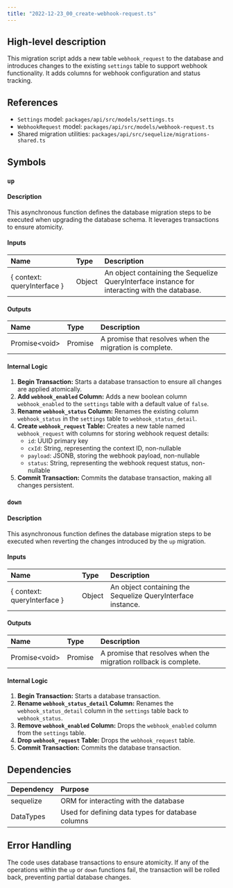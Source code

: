 ```yaml
---
title: "2022-12-23_00_create-webhook-request.ts"
---
```


## High-level description
This migration script adds a new table `webhook_request` to the database and introduces changes to the existing `settings` table to support webhook functionality. It adds columns for webhook configuration and status tracking.

## References
- `Settings` model: `packages/api/src/models/settings.ts`
- `WebhookRequest` model: `packages/api/src/models/webhook-request.ts`
- Shared migration utilities: `packages/api/src/sequelize/migrations-shared.ts`

## Symbols

### `up`
#### Description
This asynchronous function defines the database migration steps to be executed when upgrading the database schema. It leverages transactions to ensure atomicity.

#### Inputs
| Name | Type | Description |
|:-----|:-----|:------------|
| \{ context: queryInterface \} | Object | An object containing the Sequelize QueryInterface instance for interacting with the database. |

#### Outputs
| Name | Type | Description |
|:-----|:-----|:------------|
| Promise&lt;void&gt; | Promise | A promise that resolves when the migration is complete. |

#### Internal Logic
1. **Begin Transaction:** Starts a database transaction to ensure all changes are applied atomically.
2. **Add `webhook_enabled` Column:** Adds a new boolean column `webhook_enabled` to the `settings` table with a default value of `false`.
3. **Rename `webhook_status` Column:** Renames the existing column `webhook_status` in the `settings` table to `webhook_status_detail`.
4. **Create `webhook_request` Table:** Creates a new table named `webhook_request` with columns for storing webhook request details:
    - `id`: UUID primary key
    - `cxId`: String, representing the context ID, non-nullable
    - `payload`: JSONB, storing the webhook payload, non-nullable
    - `status`: String, representing the webhook request status, non-nullable
5. **Commit Transaction:** Commits the database transaction, making all changes persistent.

### `down`
#### Description
This asynchronous function defines the database migration steps to be executed when reverting the changes introduced by the `up` migration.

#### Inputs
| Name | Type | Description |
|:-----|:-----|:------------|
| \{ context: queryInterface \} | Object | An object containing the Sequelize QueryInterface instance. |

#### Outputs
| Name | Type | Description |
|:-----|:-----|:------------|
| Promise&lt;void&gt; | Promise | A promise that resolves when the migration rollback is complete. |

#### Internal Logic
1. **Begin Transaction:** Starts a database transaction.
2. **Rename `webhook_status_detail` Column:** Renames the `webhook_status_detail` column in the `settings` table back to `webhook_status`.
3. **Remove `webhook_enabled` Column:** Drops the `webhook_enabled` column from the `settings` table.
4. **Drop `webhook_request` Table:** Drops the `webhook_request` table.
5. **Commit Transaction:** Commits the database transaction.

## Dependencies
| Dependency | Purpose |
|:-----------|:--------|
| sequelize | ORM for interacting with the database |
| DataTypes | Used for defining data types for database columns |

## Error Handling
The code uses database transactions to ensure atomicity. If any of the operations within the `up` or `down` functions fail, the transaction will be rolled back, preventing partial database changes.

